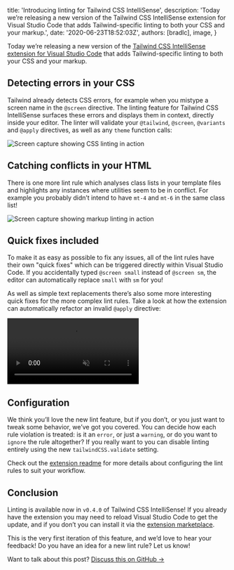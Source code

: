 
  title: 'Introducing linting for Tailwind CSS IntelliSense',
  description:
    'Today we’re releasing a new version of the Tailwind CSS IntelliSense extension for Visual Studio Code that adds Tailwind-specific linting to both your CSS and your markup.',
  date: '2020-06-23T18:52:03Z',
  authors: [bradlc],
  image,
}

Today we’re releasing a new version of the [Tailwind CSS IntelliSense extension for Visual Studio Code](https://marketplace.visualstudio.com/items?itemName=bradlc.vscode-tailwindcss) that adds Tailwind-specific linting to both your CSS and your markup.

## Detecting errors in your CSS

Tailwind already detects CSS errors, for example when you mistype a screen name in the `@screen` directive. The linting feature for Tailwind CSS IntelliSense surfaces these errors and displays them in context, directly inside your editor. The linter will validate your `@tailwind`, `@screen`, `@variants` and `@apply` directives, as well as any `theme` function calls:

![Screen capture showing CSS linting in action](./css@2x.png)

## Catching conflicts in your HTML

There is one more lint rule which analyses class lists in your template files and highlights any instances where utilities seem to be in conflict. For example you probably didn’t intend to have `mt-4` and `mt-6` in the same class list!

![Screen capture showing markup linting in action](./html@2x.png)

## Quick fixes included

To make it as easy as possible to fix any issues, all of the lint rules have their own "quick fixes" which can be triggered directly within Visual Studio Code. If you accidentally typed `@screen small` instead of `@screen sm`, the editor can automatically replace `small` with `sm` for you!

As well as simple text replacements there’s also some more interesting quick fixes for the more complex lint rules. Take a look at how the extension can automatically refactor an invalid `@apply` directive:

<div className="relative rounded-2xl overflow-hidden">
  <div className="absolute inset-0 rounded-2xl ring-1 ring-inset ring-slate-900/10 pointer-events-none"></div>
  <video src="https://assets.tailwindcss.com/blog/introducing-linting-for-tailwindcss-intellisense/apply-quick-fix.mp4" autoPlay playsInline loop muted className="block m-0" />
</div>

## Configuration

We think you’ll love the new lint feature, but if you don’t, or you just want to tweak some behavior, we’ve got you covered. You can decide how each rule violation is treated: is it an `error`, or just a `warning`, or do you want to `ignore` the rule altogether? If you really want to you can disable linting entirely using the new `tailwindCSS.validate` setting.

Check out the [extension readme](https://github.com/tailwindcss/intellisense#tailwindcssvalidate) for more details about configuring the lint rules to suit your workflow.

## Conclusion

Linting is available now in `v0.4.0` of Tailwind CSS IntelliSense! If you already have the extension you may need to reload Visual Studio Code to get the update, and if you don’t you can install it via the [extension marketplace](https://marketplace.visualstudio.com/items?itemName=bradlc.vscode-tailwindcss).

This is the very first iteration of this feature, and we’d love to hear your feedback! Do you have an idea for a new lint rule? Let us know!

Want to talk about this post? <a href="https://github.com/tailwindcss/tailwindcss/discussions/1956">Discuss this on GitHub →</a>
